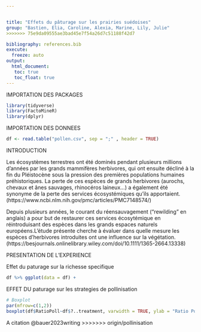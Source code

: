 ```yaml
---


title: "Effets du pâturage sur les prairies suédoises"
group: "Bastien, Elia, Caroline, Alexia, Marine, Lily, Julie" 
>>>>>>> 75e9da09555ae3bad45e7f54a26d7c51188f42d7

bibliography: references.bib
execute: 
  freeze: auto
output: 
  html_document:
   toc: true
   toc_float: true
---
```

IMPORTATION DES PACKAGES

```r
library(tidyverse)
library(FactoMineR)
library(dplyr)
```

IMPORTATION DES DONNEES

```r
df <- read.table("pollen.csv", sep = ";" , header = TRUE)
```

INTRODUCTION 

Les écosystèmes terrestres ont été dominés pendant plusieurs millions d'années par les grands mammifères herbivores, qui ont ensuite décliné à la fin du Pléistocène sous la pression des premières populations humaines préhistoriques. La perte de ces espèces de grands herbivores (aurochs, chevaux et ânes sauvages, rhinocéros laineux...) a également été synonyme de la perte des services écosystémiques qu'ils apportaient. (https://www.ncbi.nlm.nih.gov/pmc/articles/PMC7148574/)

Depuis plusieurs années, le courant du réensauvagement ("rewilding" en anglais) a pour but de restaurer ces services écosytémique en réintroduisant des espèces dans les grands espaces naturels européens.L'étude présente cherche à évaluer dans quelle mesure les espèces d'herbivores introduites ont une influence sur la végétation. (https://besjournals.onlinelibrary.wiley.com/doi/10.1111/1365-2664.13338)


PRESENTATION DE L'EXPERIENCE





Effet du paturage sur la richesse specifique
```r
df %>% ggplot(data = df) + 
```

EFFET DU paturage sur les strategies de pollinisation
```r
# Boxplot 
par(mfrow=c(1,2))
boxplot(df$RatioPoll~df$?..treatment, varwidth = TRUE, ylab = "Ratio Pollinisation", xlab = "treatment", col='blue', main = "")
```
A citation @bauer2023writing
>>>>>>> origin/pollinisation
